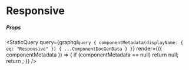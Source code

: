 
# Responsive

##### Props

<StaticQuery
  query={graphql`query {
    componentMetadata(displayName: { eq: "Responsive" }) { ...ComponentDocGenData }
  }`}
  render={({ componentMetadata }) => {
    if (componentMetadata == null) return null;
    return <PropsTable propMetaData={componentMetadata.props} />;
  }}
/>
